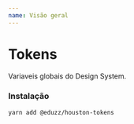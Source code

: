 ```yaml
---
name: Visão geral
---
```


# Tokens

Variaveis globais do Design System.

### Instalação

```bash
yarn add @eduzz/houston-tokens
```
